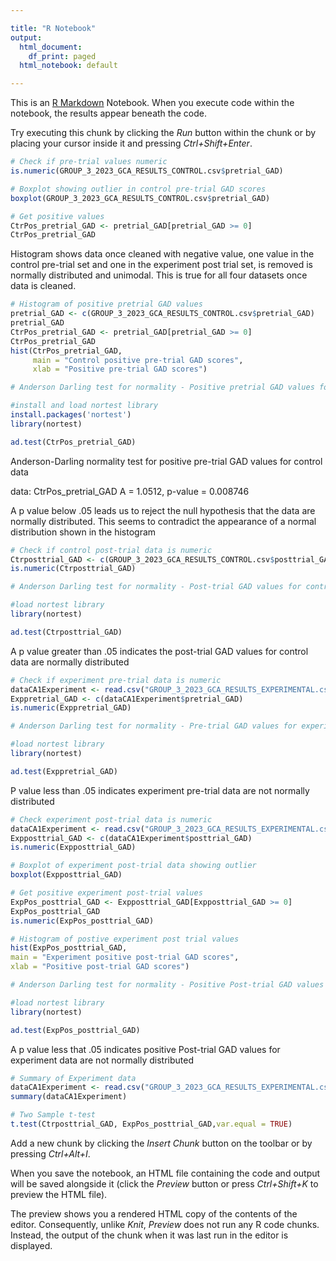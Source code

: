 ```yaml
---

title: "R Notebook"
output:
  html_document:
    df_print: paged
  html_notebook: default

---
```


This is an [R Markdown](http://rmarkdown.rstudio.com) Notebook. When you execute code within the notebook, the results appear beneath the code. 

Try executing this chunk by clicking the *Run* button within the chunk or by placing your cursor inside it and pressing *Ctrl+Shift+Enter*. 


```r
# Check if pre-trial values numeric
is.numeric(GROUP_3_2023_GCA_RESULTS_CONTROL.csv$pretrial_GAD)

```
```r
# Boxplot showing outlier in control pre-trial GAD scores
boxplot(GROUP_3_2023_GCA_RESULTS_CONTROL.csv$pretrial_GAD)
```


```r
# Get positive values
CtrPos_pretrial_GAD <- pretrial_GAD[pretrial_GAD >= 0]
CtrPos_pretrial_GAD

```
Histogram shows data once cleaned with negative value, one value in the control pre-trial set and one in the experiment post trial set, is removed is normally distributed and unimodal. This is true for all four datasets once data is cleaned.

```r
# Histogram of positive pretrial GAD values
pretrial_GAD <- c(GROUP_3_2023_GCA_RESULTS_CONTROL.csv$pretrial_GAD)
pretrial_GAD
CtrPos_pretrial_GAD <- pretrial_GAD[pretrial_GAD >= 0]
CtrPos_pretrial_GAD
hist(CtrPos_pretrial_GAD,
     main = "Control positive pre-trial GAD scores",
     xlab = "Positive pre-trial GAD scores")


```

```r
# Anderson Darling test for normality - Positive pretrial GAD values for control data

#install and load nortest library
install.packages('nortest')
library(nortest)

ad.test(CtrPos_pretrial_GAD)
```

Anderson-Darling normality test for positive pre-trial GAD values for control data

data:  CtrPos_pretrial_GAD
A = 1.0512, p-value = 0.008746

A p value below .05 leads us to reject the null hypothesis that the data are normally distributed. This seems to contradict the appearance of a normal distribution shown in the histogram

```r
# Check if control post-trial data is numeric
Ctrposttrial_GAD <- c(GROUP_3_2023_GCA_RESULTS_CONTROL.csv$posttrial_GAD)
is.numeric(Ctrposttrial_GAD)

```


```r
# Anderson Darling test for normality - Post-trial GAD values for control data

#load nortest library
library(nortest)

ad.test(Ctrposttrial_GAD)
```
A p value greater than .05 indicates the post-trial GAD values for control data are normally distributed

```r
# Check if experiment pre-trial data is numeric
dataCA1Experiment <- read.csv("GROUP_3_2023_GCA_RESULTS_EXPERIMENTAL.csv")
Exppretrial_GAD <- c(dataCA1Experiment$pretrial_GAD)
is.numeric(Exppretrial_GAD)

```

```r
# Anderson Darling test for normality - Pre-trial GAD values for experiment data

#load nortest library
library(nortest)

ad.test(Exppretrial_GAD)
```
P value less than .05 indicates experiment pre-trial data are not normally distributed


```r
# Check experiment post-trial data is numeric
dataCA1Experiment <- read.csv("GROUP_3_2023_GCA_RESULTS_EXPERIMENTAL.csv")
Expposttrial_GAD <- c(dataCA1Experiment$posttrial_GAD)
is.numeric(Expposttrial_GAD)

```
```r
# Boxplot of experiment post-trial data showing outlier
boxplot(Expposttrial_GAD)
```


```r
# Get positive experiment post-trial values
ExpPos_posttrial_GAD <- Expposttrial_GAD[Expposttrial_GAD >= 0]
ExpPos_posttrial_GAD
is.numeric(ExpPos_posttrial_GAD)
```
```r
# Histogram of postive experiment post trial values
hist(ExpPos_posttrial_GAD,
main = "Experiment positive post-trial GAD scores",
xlab = "Positive post-trial GAD scores")

```

```r
# Anderson Darling test for normality - Positive Post-trial GAD values for experiment data

#load nortest library
library(nortest)

ad.test(ExpPos_posttrial_GAD)
```
A p value less that .05 indicates positive Post-trial GAD values for experiment data are not normally distributed


```r
# Summary of Experiment data
dataCA1Experiment <- read.csv("GROUP_3_2023_GCA_RESULTS_EXPERIMENTAL.csv")
summary(dataCA1Experiment)
```

```r
# Two Sample t-test
t.test(Ctrposttrial_GAD, ExpPos_posttrial_GAD,var.equal = TRUE)

```


Add a new chunk by clicking the *Insert Chunk* button on the toolbar or by pressing *Ctrl+Alt+I*.

When you save the notebook, an HTML file containing the code and output will be saved alongside it (click the *Preview* button or press *Ctrl+Shift+K* to preview the HTML file).

The preview shows you a rendered HTML copy of the contents of the editor. Consequently, unlike *Knit*, *Preview* does not run any R code chunks. Instead, the output of the chunk when it was last run in the editor is displayed.


